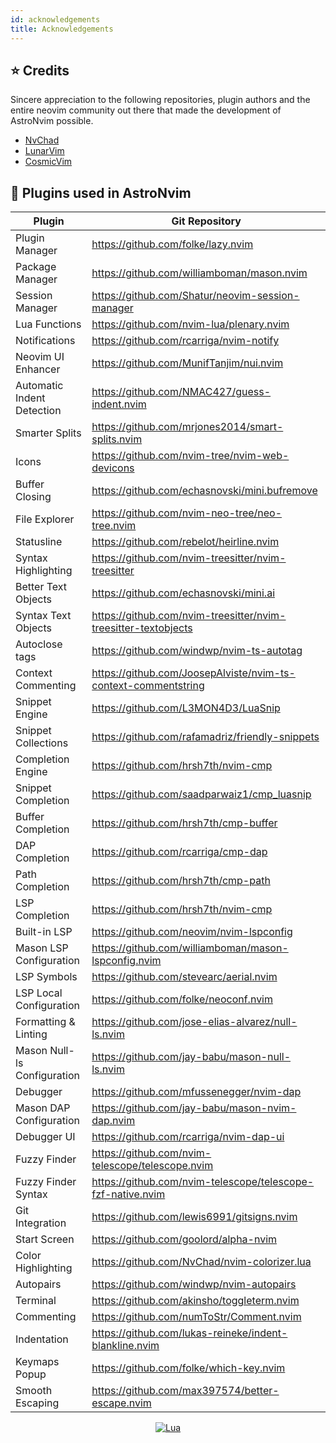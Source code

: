 ```yaml
---
id: acknowledgements
title: Acknowledgements
---
```


## ⭐ Credits

Sincere appreciation to the following repositories, plugin authors and the entire neovim community out there that made the development of AstroNvim possible.

- [NvChad](https://github.com/NvChad/NvChad)
- [LunarVim](https://github.com/LunarVim)
- [CosmicVim](https://github.com/CosmicNvim/CosmicNvim)

## 🔌 Plugins used in AstroNvim

| Plugin                      | Git Repository                                                 |
| --------------------------- | -------------------------------------------------------------- |
| Plugin Manager              | https://github.com/folke/lazy.nvim                             |
| Package Manager             | https://github.com/williamboman/mason.nvim                     |
| Session Manager             | https://github.com/Shatur/neovim-session-manager               |
| Lua Functions               | https://github.com/nvim-lua/plenary.nvim                       |
| Notifications               | https://github.com/rcarriga/nvim-notify                        |
| Neovim UI Enhancer          | https://github.com/MunifTanjim/nui.nvim                        |
| Automatic Indent Detection  | https://github.com/NMAC427/guess-indent.nvim                   |
| Smarter Splits              | https://github.com/mrjones2014/smart-splits.nvim               |
| Icons                       | https://github.com/nvim-tree/nvim-web-devicons                 |
| Buffer Closing              | https://github.com/echasnovski/mini.bufremove                  |
| File Explorer               | https://github.com/nvim-neo-tree/neo-tree.nvim                 |
| Statusline                  | https://github.com/rebelot/heirline.nvim                       |
| Syntax Highlighting         | https://github.com/nvim-treesitter/nvim-treesitter             |
| Better Text Objects         | https://github.com/echasnovski/mini.ai                         |
| Syntax Text Objects         | https://github.com/nvim-treesitter/nvim-treesitter-textobjects |
| Autoclose tags              | https://github.com/windwp/nvim-ts-autotag                      |
| Context Commenting          | https://github.com/JoosepAlviste/nvim-ts-context-commentstring |
| Snippet Engine              | https://github.com/L3MON4D3/LuaSnip                            |
| Snippet Collections         | https://github.com/rafamadriz/friendly-snippets                |
| Completion Engine           | https://github.com/hrsh7th/nvim-cmp                            |
| Snippet Completion          | https://github.com/saadparwaiz1/cmp_luasnip                    |
| Buffer Completion           | https://github.com/hrsh7th/cmp-buffer                          |
| DAP Completion              | https://github.com/rcarriga/cmp-dap                            |
| Path Completion             | https://github.com/hrsh7th/cmp-path                            |
| LSP Completion              | https://github.com/hrsh7th/nvim-cmp                            |
| Built-in LSP                | https://github.com/neovim/nvim-lspconfig                       |
| Mason LSP Configuration     | https://github.com/williamboman/mason-lspconfig.nvim           |
| LSP Symbols                 | https://github.com/stevearc/aerial.nvim                        |
| LSP Local Configuration     | https://github.com/folke/neoconf.nvim                          |
| Formatting & Linting        | https://github.com/jose-elias-alvarez/null-ls.nvim             |
| Mason Null-ls Configuration | https://github.com/jay-babu/mason-null-ls.nvim                 |
| Debugger                    | https://github.com/mfussenegger/nvim-dap                       |
| Mason DAP Configuration     | https://github.com/jay-babu/mason-nvim-dap.nvim                |
| Debugger UI                 | https://github.com/rcarriga/nvim-dap-ui                        |
| Fuzzy Finder                | https://github.com/nvim-telescope/telescope.nvim               |
| Fuzzy Finder Syntax         | https://github.com/nvim-telescope/telescope-fzf-native.nvim    |
| Git Integration             | https://github.com/lewis6991/gitsigns.nvim                     |
| Start Screen                | https://github.com/goolord/alpha-nvim                          |
| Color Highlighting          | https://github.com/NvChad/nvim-colorizer.lua                   |
| Autopairs                   | https://github.com/windwp/nvim-autopairs                       |
| Terminal                    | https://github.com/akinsho/toggleterm.nvim                     |
| Commenting                  | https://github.com/numToStr/Comment.nvim                       |
| Indentation                 | https://github.com/lukas-reineke/indent-blankline.nvim         |
| Keymaps Popup               | https://github.com/folke/which-key.nvim                        |
| Smooth Escaping             | https://github.com/max397574/better-escape.nvim                |

<div align="center" id="madewithlua">

[![Lua](https://img.shields.io/badge/Made%20with%20Lua-blue.svg?style=for-the-badge&logo=lua)](https://lua.org)

</div>
